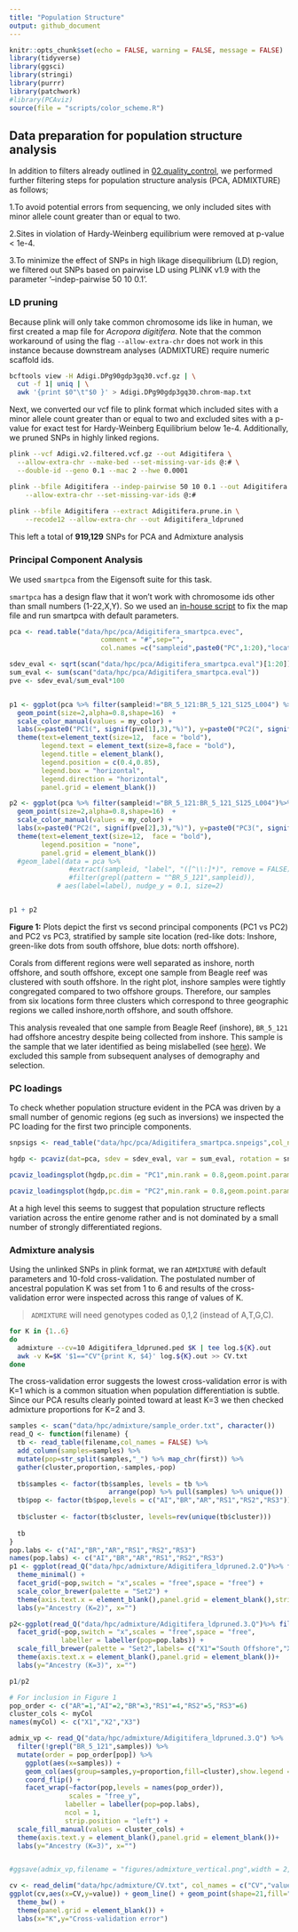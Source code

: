 ```yaml
---
title: "Population Structure"
output: github_document
---
```


```r
knitr::opts_chunk$set(echo = FALSE, warning = FALSE, message = FALSE)
library(tidyverse)
library(ggsci)
library(stringi)
library(purrr)
library(patchwork)
#library(PCAviz)
source(file = "scripts/color_scheme.R")
```

## Data preparation for population structure analysis

In addition to filters already outlined in [02.quality_control](02.quality_control.md), we performed further filtering steps for population structure analysis (PCA, ADMIXTURE) as follows;

1.To avoid potential errors from sequencing, we only included sites with minor allele count greater than or equal to two.

2.Sites in violation of Hardy-Weinberg equilibrium were removed at p-value < 1e-4.

3.To minimize the effect of SNPs in high likage disequilibrium (LD) region, we filtered out SNPs based on pairwise LD using PLINK v1.9 with the parameter '--indep-pairwise 50 10 0.1'.

### LD pruning

Because plink will only take common chromosome ids like in human, we first created a map file for *Acropora digitifera*. Note that the common workaround of using the flag `--allow-extra-chr` does not work in this instance because downstream analyses (ADMIXTURE) require numeric scaffold ids.

```bash
bcftools view -H Adigi.DPg90gdp3gq30.vcf.gz | \
  cut -f 1| uniq | \
  awk '{print $0"\t"$0 }' > Adigi.DPg90gdp3gq30.chrom-map.txt
```

Next, we converted our vcf file to plink format which included sites with a minor allele count greater than or equal to two and excluded sites with a p-value for exact test for Hardy-Weinberg Equilibrium below 1e-4. Additionally, we pruned SNPs in highly linked regions.

```bash
plink --vcf Adigi.v2.filtered.vcf.gz --out Adigitifera \
  --allow-extra-chr --make-bed --set-missing-var-ids @:# \
  --double-id --geno 0.1 --mac 2 --hwe 0.0001

plink --bfile Adigitifera --indep-pairwise 50 10 0.1 --out Adigitifera \
    --allow-extra-chr --set-missing-var-ids @:#
    
plink --bfile Adigitifera --extract Adigitifera.prune.in \
    --recode12 --allow-extra-chr --out Adigitifera_ldpruned
```
This left a total of **919,129** SNPs for PCA and Admixture analysis

### Principal Component Analysis

We used `smartpca` from the Eigensoft suite for this task. 

`smartpca` has a design flaw that it won't work with chromosome ids other than small numbers (1-22,X,Y). So we used an [in-house script](scripts/fix_mapfile_for_smartpca.py) to fix the map file and run smartpca with default parameters.

```r
pca <- read.table("data/hpc/pca/Adigitifera_smartpca.evec",
                       comment = "#",sep="",
                       col.names =c("sampleid",paste0("PC",1:20),"location"))

sdev_eval <- sqrt(scan("data/hpc/pca/Adigitifera_smartpca.eval")[1:20])
sum_eval <- sum(scan("data/hpc/pca/Adigitifera_smartpca.eval"))
pve <- sdev_eval/sum_eval*100


p1 <- ggplot(pca %>% filter(sampleid!="BR_5_121:BR_5_121_S125_L004") %>% arrange(desc(location)), aes(PC1,PC2,color=location)) +
  geom_point(size=2,alpha=0.8,shape=16)  +
  scale_color_manual(values = my_color) + 
  labs(x=paste0("PC1(", signif(pve[1],3),"%)"), y=paste0("PC2(", signif(pve[2],3),"%)")) + theme_bw() +
  theme(text=element_text(size=12,  face = "bold"),
        legend.text = element_text(size=8,face = "bold"),
        legend.title = element_blank(),
        legend.position = c(0.4,0.85),
        legend.box = "horizontal",
        legend.direction = "horizontal",
        panel.grid = element_blank()) 

p2 <- ggplot(pca %>% filter(sampleid!="BR_5_121:BR_5_121_S125_L004")%>% arrange(desc(location)), aes(PC2,PC3,color=location)) +
  geom_point(size=2,alpha=0.8,shape=16)  +
  scale_color_manual(values = my_color) + 
  labs(x=paste0("PC2(", signif(pve[2],3),"%)"), y=paste0("PC3(", signif(pve[3],3),"%)")) + theme_bw() +
  theme(text=element_text(size=12,  face = "bold"),
        legend.position = "none",
        panel.grid = element_blank()) 
  #geom_label(data = pca %>% 
               #extract(sampleid, "label", "([^\\:]*)", remove = FALSE) %>% 
               #filter(grepl(pattern = "^BR_5_121",sampleid)), 
            # aes(label=label), nudge_y = 0.1, size=2) 


p1 + p2
```

**Figure 1:** Plots depict the first vs second principal components (PC1 vs PC2) and PC2 vs PC3, stratified by sample site location (red-like dots: Inshore, green-like dots from south offshore, blue dots: north offshore).  


Corals from different regions were well separated as inshore, north offshore, and south offshore, except one sample from Beagle reef was clustered with south offshore. In the right plot, inshore samples were tightly congregated compared to two offshore groups. Therefore, our samples from six locations form three clusters which correspond to three geographic regions we called inshore,north offshore, and south offshore.

This analysis revealed that one sample from Beagle Reef (inshore), `BR_5_121` had offshore ancestry despite being collected from inshore.  This sample is the sample that we later identified as being mislabelled (see [here](18.radseq_check.md)). We excluded this sample from subsequent analyses of demography and selection.

### PC loadings
To check whether population structure evident in the PCA was driven by a small number of genomic regions (eg such as inversions) we inspected the PC loading for the first two principle components.

```r
snpsigs <- read_table("data/hpc/pca/Adigitifera_smartpca.snpeigs",col_names = c("ID","chr","pos",paste0("PC",(1:20)))) 

hgdp <- pcaviz(dat=pca, sdev = sdev_eval, var = sum_eval, rotation = snpsigs ) 

pcaviz_loadingsplot(hgdp,pc.dim = "PC1",min.rank = 0.8,geom.point.params = list(size=0.5, color="grey36")) + labs(x="SNPs",y=paste0("PC",1)) + ggtitle("PC loading plots of SNPs across the genome")

pcaviz_loadingsplot(hgdp,pc.dim = "PC2",min.rank = 0.8,geom.point.params = list(size=0.5, color="grey36")) + labs(x="SNPs",y=paste0("PC",2)) 

```
At a high level this seems to suggest that population structure reflects variation across the entire genome rather and is not dominated by a small number of strongly differentiated regions.

### Admixture analysis

Using the unlinked SNPs in plink format, we ran `ADMIXTURE` with default parameters and 10-fold cross-validation. The postulated number of ancestral population K was set from 1 to 6 and results of the cross-validation error were inspected across this range of values of K.

>`ADMIXTURE` will need genotypes coded as 0,1,2 (instead of A,T,G,C).

```bash
for K in {1..6}
do
  admixture --cv=10 Adigitifera_ldpruned.ped $K | tee log.${K}.out
  awk -v K=$K '$1=="CV"{print K, $4}' log.${K}.out >> CV.txt
done
```
The cross-validation error suggests the lowest cross-validation error is with K=1 which is a common situation when population differentiation is subtle. Since our PCA results clearly pointed toward at least K=3 we then checked admixture proportions for K=2 and 3.  

```r
samples <- scan("data/hpc/admixture/sample_order.txt", character())
read_Q <- function(filename) {
  tb <- read_table(filename,col_names = FALSE) %>% 
  add_column(samples=samples) %>% 
  mutate(pop=str_split(samples,"_") %>% map_chr(first)) %>% 
  gather(cluster,proportion,-samples,-pop)
  
  tb$samples <- factor(tb$samples, levels = tb %>% 
                         arrange(pop) %>% pull(samples) %>% unique())
  tb$pop <- factor(tb$pop,levels = c("AI","BR","AR","RS1","RS2","RS3"))
  
  tb$cluster <- factor(tb$cluster, levels=rev(unique(tb$cluster)))
  
  tb
}
pop.labs <- c("AI","BR","AR","RS1","RS2","RS3")
names(pop.labs) <- c("AI","BR","AR","RS1","RS2","RS3")
p1 <- ggplot(read_Q("data/hpc/admixture/Adigitifera_ldpruned.2.Q")%>% filter(samples!="BR_5_121_S125_L004"),aes(x=samples)) + geom_col(aes(group=samples,y=proportion,fill=cluster),show.legend = FALSE) + 
  theme_minimal() + 
  facet_grid(~pop,switch = "x",scales = "free",space = "free") +
  scale_color_brewer(palette = "Set2") +
  theme(axis.text.x = element_blank(),panel.grid = element_blank(),strip.text.x = element_blank())+
  labs(y="Ancestry (K=2)", x="") 

p2<-ggplot(read_Q("data/hpc/admixture/Adigitifera_ldpruned.3.Q")%>% filter(samples!="BR_5_121_S125_L004"),aes(x=samples)) + geom_col(aes(group=samples,y=proportion,fill=cluster),show.legend = FALSE) + theme_minimal() +
  facet_grid(~pop,switch = "x",scales = "free",space = "free",
             labeller = labeller(pop=pop.labs)) +
  scale_fill_brewer(palette = "Set2",labels= c("X1"="South Offshore","X2"="North Offshore", "X3" = "Inshore")) +
  theme(axis.text.x = element_blank(),panel.grid = element_blank())+
  labs(y="Ancestry (K=3)", x="") 

p1/p2
```


```r
# For inclusion in Figure 1
pop_order <- c("AR"=1,"AI"=2,"BR"=3,"RS1"=4,"RS2"=5,"RS3"=6)
cluster_cols <- myCol
names(myCol) <- c("X1","X2","X3")

admix_vp <- read_Q("data/hpc/admixture/Adigitifera_ldpruned.3.Q") %>% 
  filter(!grepl("BR_5_121",samples)) %>% 
  mutate(order = pop_order[pop]) %>% 
    ggplot(aes(x=samples)) + 
    geom_col(aes(group=samples,y=proportion,fill=cluster),show.legend = FALSE) + theme_minimal() +
    coord_flip() +
    facet_wrap(~factor(pop,levels = names(pop_order)),
               scales = "free_y",
              labeller = labeller(pop=pop.labs),
              ncol = 1,
              strip.position = "left") +
  scale_fill_manual(values = cluster_cols) +
  theme(axis.text.y = element_blank(),panel.grid = element_blank())+
  labs(y="Ancestry (K=3)", x="") 


#ggsave(admix_vp,filename = "figures/admixture_vertical.png",width = 2,height = 6)
```



```r
cv <- read_delim("data/hpc/admixture/CV.txt", col_names = c("CV","value"),delim = " ")
ggplot(cv,aes(x=CV,y=value)) + geom_line() + geom_point(shape=21,fill="white",alpha=1) +
  theme_bw() +
  theme(panel.grid = element_blank()) +
  labs(x="K",y="Cross-validation error")
```




















